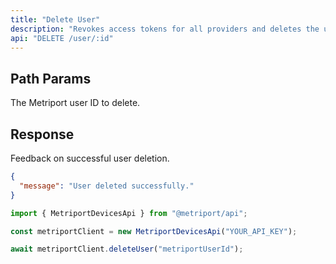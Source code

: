 ```yaml
---
title: "Delete User"
description: "Revokes access tokens for all providers and deletes the user."
api: "DELETE /user/:id"
---
```


## Path Params

<ParamField path="userId" type="string" required>
  The Metriport user ID to delete.
</ParamField>

## Response

<ResponseField name="message" type="string" required>
  Feedback on successful user deletion.
</ResponseField>

```json
{
  "message": "User deleted successfully."
}
```

<ResponseExample>

```javascript Metriport SDK
import { MetriportDevicesApi } from "@metriport/api";

const metriportClient = new MetriportDevicesApi("YOUR_API_KEY");

await metriportClient.deleteUser("metriportUserId");
```

</ResponseExample>
